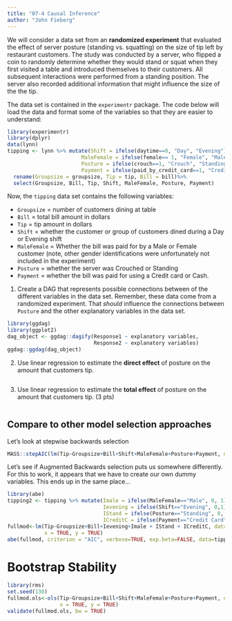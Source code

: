 ```yaml
---
title: "07-4 Causal Inference"
author: "John Fieberg" 
---
```


We will consider a data set from an **randomized experiment** that evaluated the effect of server posture (standing vs. squatting) on the size of tip left by restaurant customers. The study was conducted by a server, who flipped a coin to randomly determine whether they would stand or squat when they first visited a table and introduced themselves to their customers. All subsequent interactions were performed from a standing position. The server also recorded additional information that might influence the size of the the tip. 

The data set is contained in the `experimentr` package. The code below will load the data and format some of the variables so that they are easier to understand:


```r
library(experimentr)
library(dplyr)
data(lynn)
tipping <- lynn %>% mutate(Shift = ifelse(daytime==0, "Day", "Evening"),
                        MaleFemale = ifelse(female== 1, "Female", "Male"),
                        Posture = ifelse(crouch==1, "Crouch", "Standing"),
                        Payment = ifelse(paid_by_credit_card==1, "Credit Card", "Cash")) %>%
  rename(Groupsize = groupsize, Tip = tip, Bill = bill)%>%
  select(Groupsize, Bill, Tip, Shift, MaleFemale, Posture, Payment)

```

Now, the `tipping` data set contains the following variables:

- `Groupsize` = number of customers dining at table
- `Bill` = total bill amount in dollars
- `Tip` = tip amount in dollars
- `Shift` = whether the customer or group of customers dined during a Day or Evening shift
- `MaleFemale` = Whether the bill was paid for by a Male or Female customer (note, other gender identifications were unfortunately not included in the experiment)
- `Posture` = whether the server was Crouched or Standing
- `Payment` = whether the bill was paid for using a Credit card or Cash. 

1. Create a DAG that represents possible connections between of the different variables in the data set.  Remember, these data come from a randomized experiment. That *should* influence the connections between `Posture`  and the other explanatory variables in the data set.

 
```r
library(ggdag)
library(ggplot2)
dag_object <- ggdag::dagify(Response1 ~ explanatory variables, 
                            Response2 ~ explanatory variables)
ggdag::ggdag(dag_object)
```
 


2. Use linear regression to estimate the **direct effect** of posture on the amount that customers tip.  

 

```r
 
```

3. Use linear regression to estimate the **total effect** of posture on the amount that customers tip.  (3 pts)

 
```r
 
```


## Compare to other model selection approaches

Let's look at stepwise backwards selection
```r
MASS::stepAIC(lm(Tip~Groupsize+Bill+Shift+MaleFemale+Posture+Payment, data=tipping))
```

Let's see if Augmented Backwards selection puts us somewhere differently. For this to work, it appears that we have to create our own dummy variables. This ends up in the same place...

```r
library(abe)
tipping2 <- tipping %>% mutate(Imale = ifelse(MaleFemale=="Male", 0, 1),
                               Ievening = ifelse(Shift=="Evening", 0,1),
                               IStand = ifelse(Posture=="Standing", 0, 1),
                               ICreditC = ifelse(Payment=="Credit Card", 0,1))
fullmod<-lm(Tip~Groupsize+Bill+Ievening+Imale + IStand + ICreditC, data=tipping2, 
            x = TRUE, y = TRUE)
abe(fullmod, criterion = "AIC", verbose=TRUE, exp.beta=FALSE, data=tipping)
```


# Bootstrap Stability

```r
library(rms)
set.seed(130)
fullmod.ols<-ols(Tip~Groupsize+Bill+Shift+MaleFemale+Posture+Payment, data=tipping,
                 x = TRUE, y = TRUE)  
validate(fullmod.ols, bw = TRUE) 
```


